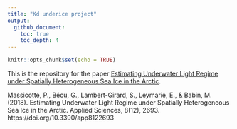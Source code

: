 ```yaml
---
title: "Kd underice project"
output:
  github_document:
    toc: true
    toc_depth: 4
---
```


```r
knitr::opts_chunk$set(echo = TRUE)
```

This is the repository for the paper [Estimating Underwater Light Regime under Spatially Heterogeneous Sea Ice in the Arctic](https://www.mdpi.com/2076-3417/8/12/2693).

Massicotte, P., Bécu, G., Lambert-Girard, S., Leymarie, E., & Babin, M. (2018). Estimating Underwater Light Regime under Spatially Heterogeneous Sea Ice in the Arctic. Applied Sciences, 8(12), 2693. https://doi.org/10.3390/app8122693